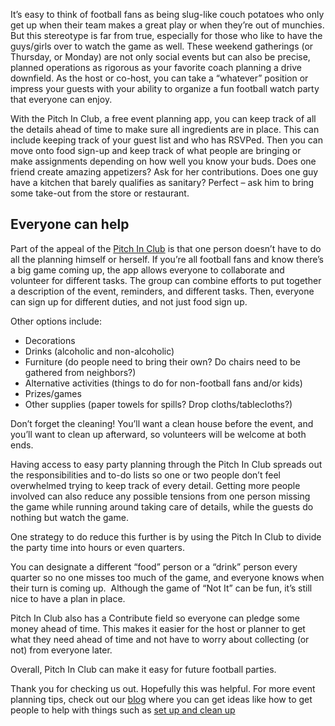 <BlogImage  />
<BlogInfo  />

It’s easy to think of football fans as being slug-like couch potatoes who only get up when their team makes a great play or when 
they’re out of munchies. But this stereotype is far from true, especially for those who like to have the guys/girls over to watch
the game as well. These weekend gatherings (or Thursday, or Monday) are not only social events but can also be precise, planned 
operations as rigorous as your favorite coach planning a drive downfield. As the host or co-host, you can take a “whatever” position
or impress your guests with your ability to organize a fun football watch party that everyone can enjoy.

With the Pitch In Club, a free event planning app, you can keep track of all the details ahead of time to make sure all ingredients 
are in place. This can include keeping track of your guest list and who has RSVPed. Then you can move onto food sign-up and keep 
track of what people are bringing or make assignments depending on how well you know your buds. Does one friend create amazing 
appetizers? Ask for her contributions. Does one guy have a kitchen that barely qualifies as sanitary? Perfect – ask him to bring 
some take-out from the store or restaurant.

<MobileAd />

## Everyone can help

Part of the appeal of the [Pitch In Club](https://pitchinclub.com) is that one person doesn’t have to do all the 
planning himself or herself. If you’re all football fans and know there’s a big game coming up, the app allows 
everyone to collaborate and volunteer for different tasks. The group can combine efforts to put together a 
description of the event, reminders, and different tasks. Then, everyone can sign up for different duties, and 
not just food sign up.

Other options include:

- Decorations
- Drinks (alcoholic and non-alcoholic)
- Furniture (do people need to bring their own? Do chairs need to be gathered from neighbors?)
- Alternative activities (things to do for non-football fans and/or kids)
- Prizes/games
- Other supplies (paper towels for spills? Drop cloths/tablecloths?)

<MobileAd />

Don’t forget the cleaning! You’ll want a clean house before the event, and you’ll want to clean up afterward, 
so volunteers will be welcome at both ends.

Having access to easy party planning through the Pitch In Club spreads out the responsibilities and to-do lists so one or 
two people don’t feel overwhelmed trying to keep track of every detail. Getting more people involved can also reduce any 
possible tensions from one person missing the game while running around taking care of details, while the guests do nothing 
but watch the game.

One strategy to do reduce this further is by using the Pitch In Club to divide the party time into hours or even quarters.

You can designate a different “food” person or a “drink” person every quarter so no one misses too much of the game, and 
everyone knows when their turn is coming up.  Although the game of “Not It” can be fun, it’s still nice to have a plan in place.

Pitch In Club also has a Contribute field so everyone can pledge some money ahead of time.  This makes it easier for the host or 
planner to get what they need ahead of time and not have to worry about collecting (or not) from everyone later.

Overall, Pitch In Club can make it easy for future football parties.

Thank you for checking us out. Hopefully this was helpful. 
For more event planning tips, check out our [blog](https://pitchinclub.com/blog/list/1)
where you can get ideas like how to get people to help with things such as
[set up and clean up](https://pitchinclub.com/blog/party-set-up-and-after-party-clean-up)

<MobileAd />
